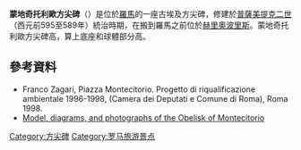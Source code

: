 
'''蒙地奇托利歐方尖碑'''（{{lang-it|Obelisco di Montecitorio}}）是位於[[羅馬|羅馬]]的一座古埃及方尖碑，修建於[[普薩美提克二世|普薩美提克二世]]（西元前595至589年）統治時期，在搬到羅馬之前位於[[赫里奧波里斯|赫里奧波里斯]]。蒙地奇托利歐方尖碑高{{Convert|21.79|m|0}}，算上底座和球體部分高{{Convert|33.97|m|0}}。

==參考資料==
{{commonscat|Montecitorio obelisk}}
*Franco Zagari, Piazza Montecitorio. Progetto di riqualificazione ambientale 1996-1998, (Camera dei Deputati e Comune di Roma), Roma 1998.
*[http://cdm.reed.edu/ara-pacis/altar/related-material/obelisk-1/ Model, diagrams, and photographs of the Obelisk of Montecitorio] {{Wayback|url=http://cdm.reed.edu/ara-pacis/altar/related-material/obelisk-1/ |date=20160321024532 }}

{{coord|41.9006|12.4787|type:landmark_region:IT|display=title}}

[[Category:方尖碑|Category:方尖碑]]
[[Category:罗马旅游景点|Category:罗马旅游景点]]